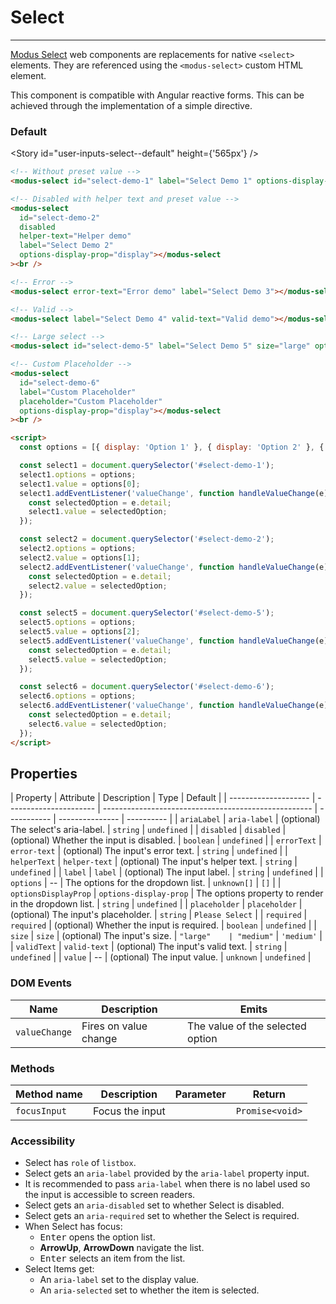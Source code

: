 
# Select

---

[Modus Select](https://modus.trimble.com/components/inputs/) web components are replacements for native `<select>` elements. They are referenced using the `<modus-select>` custom HTML element.

This component is compatible with Angular reactive forms. This can be achieved through the implementation of a simple directive.

### Default

<Story id="user-inputs-select--default" height={'565px'} />

```html
<!-- Without preset value -->
<modus-select id="select-demo-1" label="Select Demo 1" options-display-prop="display"></modus-select><br />

<!-- Disabled with helper text and preset value -->
<modus-select
  id="select-demo-2"
  disabled
  helper-text="Helper demo"
  label="Select Demo 2"
  options-display-prop="display"></modus-select
><br />

<!-- Error -->
<modus-select error-text="Error demo" label="Select Demo 3"></modus-select><br />

<!-- Valid -->
<modus-select label="Select Demo 4" valid-text="Valid demo"></modus-select><br />

<!-- Large select -->
<modus-select id="select-demo-5" label="Select Demo 5" size="large" options-display-prop="display"></modus-select><br />

<!-- Custom Placeholder -->
<modus-select
  id="select-demo-6"
  label="Custom Placeholder"
  placeholder="Custom Placeholder"
  options-display-prop="display"></modus-select
><br />

<script>
  const options = [{ display: 'Option 1' }, { display: 'Option 2' }, { display: 'Option 3' }];

  const select1 = document.querySelector('#select-demo-1');
  select1.options = options;
  select1.value = options[0];
  select1.addEventListener('valueChange', function handleValueChange(e) {
    const selectedOption = e.detail;
    select1.value = selectedOption;
  });

  const select2 = document.querySelector('#select-demo-2');
  select2.options = options;
  select2.value = options[1];
  select2.addEventListener('valueChange', function handleValueChange(e) {
    const selectedOption = e.detail;
    select2.value = selectedOption;
  });

  const select5 = document.querySelector('#select-demo-5');
  select5.options = options;
  select5.value = options[2];
  select5.addEventListener('valueChange', function handleValueChange(e) {
    const selectedOption = e.detail;
    select5.value = selectedOption;
  });

  const select6 = document.querySelector('#select-demo-6');
  select6.options = options;
  select6.addEventListener('valueChange', function handleValueChange(e) {
    const selectedOption = e.detail;
    select6.value = selectedOption;
  });
</script>
```

## Properties

| Property             | Attribute              | Description                                          | Type        | Default         |
| -------------------- | ---------------------- | ---------------------------------------------------- | ----------- | --------------- | ---------- |
| `ariaLabel`          | `aria-label`           | (optional) The select's aria-label.                  | `string`    | `undefined`     |
| `disabled`           | `disabled`             | (optional) Whether the input is disabled.            | `boolean`   | `undefined`     |
| `errorText`          | `error-text`           | (optional) The input's error text.                   | `string`    | `undefined`     |
| `helperText`         | `helper-text`          | (optional) The input's helper text.                  | `string`    | `undefined`     |
| `label`              | `label`                | (optional) The input label.                          | `string`    | `undefined`     |
| `options`            | --                     | The options for the dropdown list.                   | `unknown[]` | `[]`            |
| `optionsDisplayProp` | `options-display-prop` | The options property to render in the dropdown list. | `string`    | `undefined`     |
| `placeholder`        | `placeholder`          | (optional) The input's placeholder.                  | `string`    | `Please Select` |
| `required`           | `required`             | (optional) Whether the input is required.            | `boolean`   | `undefined`     |
| `size`               | `size`                 | (optional) The input's size.                         | `"large"    | "medium"`       | `'medium'` |
| `validText`          | `valid-text`           | (optional) The input's valid text.                   | `string`    | `undefined`     |
| `value`              | --                     | (optional) The input value.                          | `unknown`   | `undefined`     |

### DOM Events

| Name          | Description           | Emits                            |
| ------------- | --------------------- | -------------------------------- |
| `valueChange` | Fires on value change | The value of the selected option |

### Methods

| Method name  | Description     | Parameter | Return          |
| ------------ | --------------- | --------- | --------------- |
| `focusInput` | Focus the input |           | `Promise<void>` |

### Accessibility

- Select has `role` of `listbox`.
- Select gets an `aria-label` provided by the `aria-label` property input.
- It is recommended to pass `aria-label` when there is no label used so the input is accessible to screen readers.
- Select gets an `aria-disabled` set to whether Select is disabled.
- Select gets an `aria-required` set to whether the Select is required.
- When Select has focus:
  - <kbd>Enter</kbd> opens the option list.
  - **ArrowUp**, **ArrowDown** navigate the list.
  - <kbd>Enter</kbd> selects an item from the list.
- Select Items get:
  - An `aria-label` set to the display value.
  - An `aria-selected` set to whether the item is selected.
